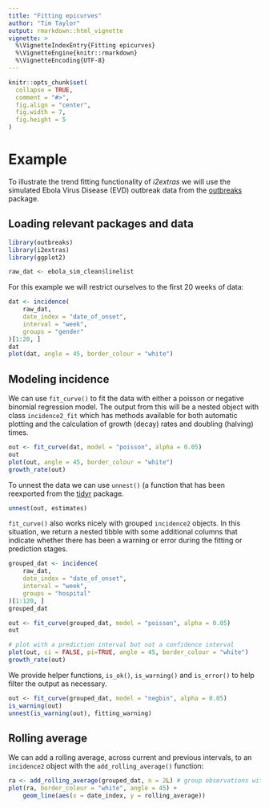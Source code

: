 ```yaml
---
title: "Fitting epicurves"
author: "Tim Taylor"
output: rmarkdown::html_vignette
vignette: >
  %\VignetteIndexEntry{Fitting epicurves}
  %\VignetteEngine{knitr::rmarkdown}
  %\VignetteEncoding{UTF-8}
---
```


```r
knitr::opts_chunk$set(
  collapse = TRUE,
  comment = "#>",
  fig.align = "center",
  fig.width = 7,
  fig.height = 5
)
```

# Example
To illustrate the trend fitting functionality of *i2extras* we will use
the simulated Ebola Virus Disease (EVD) outbreak data from the
[outbreaks](https://CRAN.R-project.org/package=outbreaks) package.

## Loading relevant packages and data
```r
library(outbreaks)
library(i2extras)
library(ggplot2)

raw_dat <- ebola_sim_clean$linelist
```

For this example we will restrict ourselves to the first 20 weeks of data:

```r
dat <- incidence(
    raw_dat, 
    date_index = "date_of_onset",
    interval = "week",
    groups = "gender"
)[1:20, ]
dat
plot(dat, angle = 45, border_colour = "white")
```

## Modeling incidence
We can use `fit_curve()` to fit the data with either a poisson or 
negative binomial regression model.  The output from this will be a nested
object with class `incidence2_fit` which has methods available for both 
automatic plotting and the calculation of growth (decay) rates and doubling
(halving) times.

```r
out <- fit_curve(dat, model = "poisson", alpha = 0.05)
out
plot(out, angle = 45, border_colour = "white")
growth_rate(out)
```

To unnest the data we can use `unnest()` (a function that has been reexported
from the [tidyr](https://cran.r-project.org/package=tidyr) package.

```r
unnest(out, estimates)
```

`fit_curve()` also works nicely with grouped `incidence2` objects.  In this
situation, we return a nested tibble with some additional columns that 
indicate whether there has been a warning or error during the fitting
or prediction stages.

```r
grouped_dat <- incidence(
    raw_dat, 
    date_index = "date_of_onset",
    interval = "week",
    groups = "hospital"
)[1:120, ]
grouped_dat

out <- fit_curve(grouped_dat, model = "poisson", alpha = 0.05)
out

# plot with a prediction interval but not a confidence interval
plot(out, ci = FALSE, pi=TRUE, angle = 45, border_colour = "white")
growth_rate(out)
```

We provide helper functions, `is_ok()`, `is_warning()` and `is_error()` to
help filter the output as necessary.

```r
out <- fit_curve(grouped_dat, model = "negbin", alpha = 0.05)
is_warning(out)
unnest(is_warning(out), fitting_warning)
```


## Rolling average
We can add a rolling average, across current and previous intervals, to
an `incidence2` object with the `add_rolling_average()` function:

```r
ra <- add_rolling_average(grouped_dat, n = 2L) # group observations with the 2 prior
plot(ra, border_colour = "white", angle = 45) +
    geom_line(aes(x = date_index, y = rolling_average))
```
